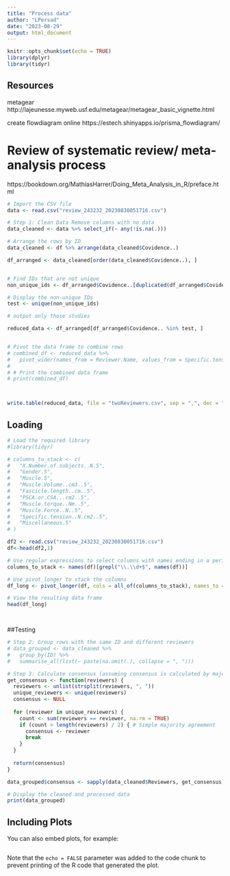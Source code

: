 ```yaml
---
title: "Process data"
author: "LPersad"
date: "2023-08-29"
output: html_document
---
```


```r
knitr::opts_chunk$set(echo = TRUE)
library(dplyr)
library(tidyr)
```

## Resources
metagear
http://lajeunesse.myweb.usf.edu/metagear/metagear_basic_vignette.html


create flowdiagram online
https://estech.shinyapps.io/prisma_flowdiagram/

# Review of systematic review/ meta-analysis process

https://bookdown.org/MathiasHarrer/Doing_Meta_Analysis_in_R/preface.html




```r


# Import the CSV file
data <- read.csv("review_243232_20230830051716.csv")

# Step 1: Clean Data Remove columns with no data
data_cleaned <- data %>% select_if(~ any(!is.na(.)))

# Arrange the rows by ID
data_cleaned <- df %>% arrange(data_cleaned$Covidence..)

df_arranged <- data_cleaned[order(data_cleaned$Covidence..), ]


# Find IDs that are not unique
non_unique_ids <- df_arranged$Covidence..[duplicated(df_arranged$Covidence..) | duplicated(df_arranged$Covidence.., fromLast = TRUE)]

# Display the non-unique IDs
test <- unique(non_unique_ids)

# output only those studies

reduced_data <- df_arranged[df_arranged$Covidence.. %in% test, ]


# Pivot the data frame to combine rows
# combined_df <- reduced_data %>%
#   pivot_wider(names_from = Reviewer.Name, values_from = Specific.tension..N.cm2., names_prefix = "Reviewer_")
# 
# # Print the combined data frame
# print(combined_df)



write.table(reduced_data, file = "twoReviewers.csv", sep = ",", dec = ".", row.names = FALSE, quote = TRUE)

```
## Loading
```r
# Load the required library
#library(tidyr)

# columns_to_stack <- c(
#   "X.Number.of.subjects..N.5",
#   "Gender.5",
#   "Muscle.5",
#   "Muscle.Volume..cm3..5",
#   "Fascicle.length..cm..5",
#   "PSCA.or.CSA...cm2..5",
#   "Muscle.torque..Nm..5",
#   "Muscle.Force..N..5",
#   "Specific.tension..N.cm2..5",
#   "Miscellaneous.5"
# )

df2 <- read.csv("review_243232_20230830051716.csv")
df<-head(df2,1)

# Use regular expressions to select columns with names ending in a period and a number
columns_to_stack <- names(df)[grepl("\\.\\d+$", names(df))]

# Use pivot_longer to stack the columns
df_long <- pivot_longer(df, cols = all_of(columns_to_stack), names_to = "Variable", values_to = "Value")

# View the resulting data frame
head(df_long)




```

##Testing
```r



# Step 2: Group rows with the same ID and different reviewers
# data_grouped <- data_cleaned %>%
#   group_by(ID) %>%
#   summarise_all(list(~ paste(na.omit(.), collapse = ", ")))

# Step 3: Calculate consensus (assuming consensus is calculated by majority agreement)
get_consensus <- function(reviewers) {
  reviewers <- unlist(strsplit(reviewers, ", "))
  unique_reviewers <- unique(reviewers)
  consensus <- NULL
  
  for (reviewer in unique_reviewers) {
    count <- sum(reviewers == reviewer, na.rm = TRUE)
    if (count > length(reviewers) / 2) { # Simple majority agreement
      consensus <- reviewer
      break
    }
  }
  
  return(consensus)
}

data_grouped$consensus <- sapply(data_cleaned$Reviewers, get_consensus)

# Display the cleaned and processed data
print(data_grouped)

```
## Including Plots

You can also embed plots, for example:

```r

```

Note that the `echo = FALSE` parameter was added to the code chunk to prevent printing of the R code that generated the plot.
